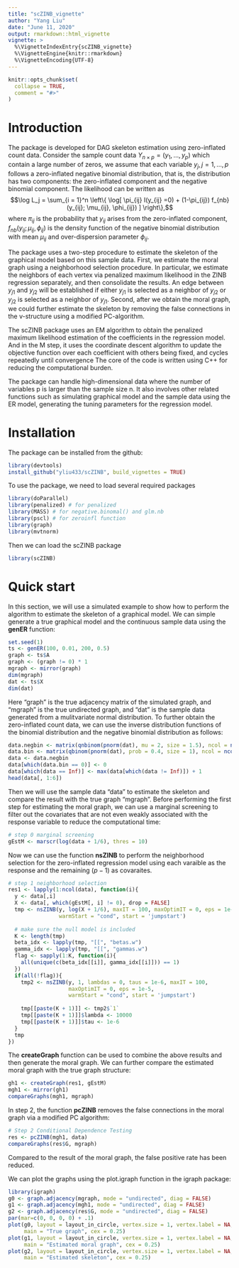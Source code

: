 ```yaml
---
title: "scZINB_vignette"
author: "Yang Liu"
date: "June 11, 2020"
output: rmarkdown::html_vignette
vignette: >
  %\VignetteIndexEntry{scZINB_vignette}
  %\VignetteEngine{knitr::rmarkdown}
  %\VignetteEncoding{UTF-8}
---
```


```r
knitr::opts_chunk$set(
  collapse = TRUE,
  comment = "#>"
)
```

# Introduction
The package is developed for DAG skeleton estimation using zero-inflated count data. Consider the sample count data $Y_{n\times p}=(y_1, \ldots, y_p)$ which contain a large number of zeros, we assume that each variable $y_j,j=1,\ldots,p$ follows a zero-inflated negative binomial distribution, that is, the distribution has two components: the zero-inflated component and the negative binomial component. The likelihood can be written as
$$\log L_j = \sum_{i = 1}^n \left\{ \log[ \pi_{ij} I(y_{ij} =0) + (1-\pi_{ij}) f_{nb}(y_{ij}; \mu_{ij}, \phi_{ij}) ] \right\},$$
where $\pi_{ij}$ is the probability that $y_{ij}$ arises from the zero-inflated component, $f_{nb}(y_{ij}; \mu_{ij}, \phi_{ij})$ is the density function of the negative binomial distribution with mean $\mu_{ij}$ and over-dispersion parameter $\phi_{ij}$.

The package uses a two-step procedure to estimate the skeleton of the graphical model based on this sample data. First, we estimate the moral graph using a neighborhood selection procedure. In particular, we estimate the neighbors of each vertex via penalized maximum likelihood in the ZINB regression separately, and then consolidate the results. An edge between $y_{j1}$ and $y_{j2}$ will be established if either $y_{j1}$ is selected as a neighbor of $y_{j2}$ or $y_{j2}$ is selected as a neighbor of $y_{j1}$. Second, after we obtain the moral graph, we could further estimate the skeleton by removing the false connections in the v-structure using a modified PC-algorithm.

The scZINB package uses an EM algorithm to obtain the penalized maximum likelihood estimation of the coefficients in the regression model. And in the M step, it uses the coordinate descent algorithm to update the objective function over each coefficient with others being fixed, and cycles repeatedly until convergence The core of the code is written using C++ for reducing the computational burden.

The package can handle high-dimensional data where the number of variables p is larger than the sample size n. It also involves other related functions such as simulating graphical model and the sample data using the ER model, generating the tuning parameters for the regression model.

# Installation
The package can be installed from the github:
```r
library(devtools)
install_github("yliu433/scZINB", build_vignettes = TRUE)
```
To use the package, we need to load several required packages
```r
library(doParallel)
library(penalized) # for penalized
library(MASS) # for negative.binomal() and glm.nb
library(pscl) # for zeroinfl function
library(graph)
library(mvtnorm)
```
Then we can load the scZINB package
```r
library(scZINB)
```

# Quick start
In this section, we will use a simulated example to show how to perform the algorithm to estimate the skeleton of a graphical model. We can simple generate a true graphical model and the continuous sample data using the __genER__ function:
```r
set.seed(1)
ts <- genER(100, 0.01, 200, 0.5)
graph <- ts$A
graph <- (graph != 0) * 1
mgraph <- mirror(graph)
dim(mgraph)
dat <- ts$X
dim(dat)
```
Here "graph" is the true adjacency matrix of the simulated graph, and "mgraph" is the true undirected graph, and "dat" is the sample data generated from a mulitvariate normal distribution. To further obtain the zero-inflated count data, we can use the inverse distribution functions of the binomial distribution and the negative binomial distribution as follows:
```r
data.negbin <- matrix(qnbinom(pnorm(dat), mu = 2, size = 1.5), ncol = ncol(dat))
data.bin <- matrix(qbinom(pnorm(dat), prob = 0.4, size = 1), ncol = ncol(dat))
data <- data.negbin
data[which(data.bin == 0)] <- 0
data[which(data == Inf)] <- max(data[which(data != Inf)]) + 1
head(data[, 1:6])
```
Then we will use the sample data "data" to estimate the skeleton and compare the result with the true graph "mgraph". Before performing the first step for estimating the moral graph, we can use a marginal screening to filter out the covariates that are not even weakly associated with the response variable to reduce the computational time:
```r
# step 0 marginal screening 
gEstM <- marscr(log(data + 1/6), thres = 10)
```
Now we can use the function __nsZINB__ to perform the neighborhood selection for the zero-inflated regression model using each varaible as the response and the remaining $(p−1)$ as covaraites.
```r
# step 1 neighborhood selection
res1 <- lapply(1:ncol(data), function(i){
  y <- data[,i]
  X <- data[, which(gEstM[, i] != 0), drop = FALSE]
  tmp <- nsZINB(y, log(X + 1/6), maxIT = 100, maxOptimIT = 0, eps = 1e-5, 
                warmStart = "cond", start = 'jumpstart')
  
  # make sure the null model is included
  K <- length(tmp)
  beta_idx <- lapply(tmp, "[[", "betas.w")
  gamma_idx <- lapply(tmp, "[[", "gammas.w")
  flag <- sapply(1:K, function(i){
    all(unique(c(beta_idx[[i]], gamma_idx[[i]])) == 1)
  })
  if(all(!flag)){
    tmp2 <- nsZINB(y, 1, lambdas = 0, taus = 1e-6, maxIT = 100, 
                   maxOptimIT = 0, eps = 1e-5, 
                   warmStart = "cond", start = 'jumpstart')
    
    tmp[[paste(K + 1)]] <- tmp2$`1`
    tmp[[paste(K + 1)]]$lambda <- 10000
    tmp[[paste(K + 1)]]$tau <- 1e-6
  }
  tmp
})
```
The __createGraph__ function can be used to combine the above results and then generate the moral graph. We can further compare the estimated moral graph with the true graph structure:
```r
gh1 <- createGraph(res1, gEstM)
mgh1 <- mirror(gh1)
compareGraphs(mgh1, mgraph)
```
In step 2, the function __pcZINB__ removes the false connections in the moral graph via a modified PC algorithm:
```r
# Step 2 Conditional Dependence Testing
res <- pcZINB(mgh1, data)
compareGraphs(res$G, mgraph)
```
Compared to the result of the moral graph, the false positive rate has been reduced.

We can plot the graphs using the plot.igraph function in the igraph package:
```r
library(igraph)
g0 <- graph.adjacency(mgraph, mode = "undirected", diag = FALSE)
g1 <- graph.adjacency(mgh1, mode = "undirected", diag = FALSE)
g2 <- graph.adjacency(res$G, mode = "undirected", diag = FALSE)
par(mar=c(0, 0, 0, 0) + .1)
plot(g0, layout = layout_in_circle, vertex.size = 1, vertex.label = NA, 
     main = "True graph", cex = 0.25)
plot(g1, layout = layout_in_circle, vertex.size = 1, vertex.label = NA, 
     main = "Estimated moral graph", cex = 0.25)
plot(g2, layout = layout_in_circle, vertex.size = 1, vertex.label = NA, 
     main = "Estimated skeleton", cex = 0.25)
```












